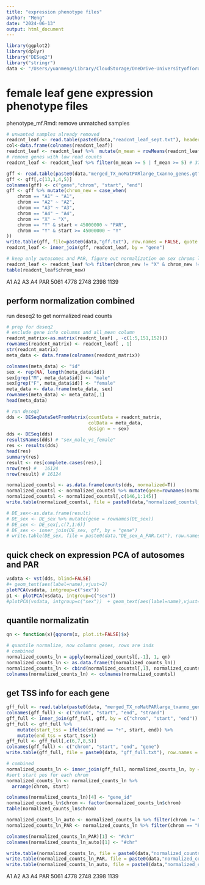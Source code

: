 ```yaml
---
title: "expression phenotype files"
author: "Meng"
date: "2024-06-13"
output: html_document
---
```


```r
library(ggplot2)
library(dplyr)
library("DESeq2")
library("stringr")
data <- "/Users/yuanmeng/Library/CloudStorage/OneDrive-UniversityofToronto/Manuscripts/rumex_eqtl/"
```


# female leaf gene expression phenotype files
phenotype_mf.Rmd: remove unmatched samples
```r
# unwanted samples already removed
readcnt_leaf <- read.table(paste0(data,"readcnt_leaf_sept.txt"), header = T, check.names = F)
col<-data.frame(colnames(readcnt_leaf))
readcnt_leaf <- readcnt_leaf %>%  mutate(m_mean = rowMeans(readcnt_leaf[,c(2:72)] )) %>% mutate(f_mean = rowMeans(readcnt_leaf[,c(73:146)] ))
# remove genes with low read counts
readcnt_leaf <- readcnt_leaf %>% filter(m_mean >= 5 | f_mean >= 5) # 37659 -> 19486

gff <- read.table(paste0(data,"merged_TX_noMatPARlarge_txanno_genes.gtf"))
gff <- gff[,c(13,1,4,5)]
colnames(gff) <- c("gene","chrom", "start", "end")
gff <- gff %>% mutate(chrom_new = case_when(
    chrom == "A1" ~ "A1",
    chrom == "A2" ~ "A2",
    chrom == "A3" ~ "A3",
    chrom == "A4" ~ "A4",
    chrom == "X" ~ "X",
    chrom == "Y" & start < 45000000 ~ "PAR",
    chrom == "Y" & start >= 45000000 ~ "Y"
))
write.table(gff, file=paste0(data,"gff.txt"), row.names = FALSE, quote = F, sep = "\t")
readcnt_leaf <- inner_join(gff, readcnt_leaf, by = "gene")

# keep only autosomes and PAR, figure out normalization on sex chroms later
readcnt_leaf <- readcnt_leaf %>% filter(chrom_new != "X" & chrom_new != "Y") # 19486 -> 16124
table(readcnt_leaf$chrom_new)
```
A1   A2   A3   A4  PAR 
5061 4778 2748 2398 1139

## perform normalization combined 
run deseq2 to get normalized read counts

```r
# prep for deseq2
# exclude gene info columns and all_mean column
readcnt_matrix<-as.matrix(readcnt_leaf[ , -c(1:5,151,152)]) 
rownames(readcnt_matrix) <- readcnt_leaf[ , 1]
str(readcnt_matrix)
meta_data <- data.frame(colnames(readcnt_matrix))

colnames(meta_data) <- "id"
sex <- rep(NA, length(meta_data$id))
sex[grep("M", meta_data$id)] <- "male"
sex[grep("F", meta_data$id)] <- "female"
meta_data <- data.frame(meta_data, sex)
rownames(meta_data) <- meta_data[,1]
head(meta_data)

# run deseq2
dds <- DESeqDataSetFromMatrix(countData = readcnt_matrix, 
                              colData = meta_data,
                              design = ~ sex)
dds <- DESeq(dds)
resultsNames(dds) # "sex_male_vs_female"
res <- results(dds)
head(res)
summary(res)
result <- res[complete.cases(res),]
nrow(res) #   16124
nrow(result) # 16124

normalized_countsl <- as.data.frame(counts(dds, normalized=T))
normalized_countsl <- normalized_countsl %>% mutate(gene=rownames(normalized_countsl)) 
normalized_countsl <- normalized_countsl[,c(146,1:145)]
write.table(normalized_countsl, file = paste0(data,"normalized_countsl_sept.txt"), row.names = FALSE, quote = F)

# DE_sex<-as.data.frame(result)
# DE_sex <- DE_sex %>% mutate(gene = rownames(DE_sex))
# DE_sex <- DE_sex[,c(7,1:6)]
# DE_sex <- inner_join(DE_sex, gff, by = "gene")
# write.table(DE_sex, file = paste0(data,"DE_sex_A_PAR.txt"), row.names = FALSE, quote = F)
```

## quick check on expression PCA of autosomes and PAR
```r
vsdata <- vst(dds, blind=FALSE)
#+ geom_text(aes(label=name),vjust=2)
plotPCA(vsdata, intgroup=c("sex"))  
p1 <- plotPCA(vsdata, intgroup=c("sex")) 
#plotPCA(vsdata, intgroup=c("sex"))  + geom_text(aes(label=name),vjust=2)
```


## quantile normalizatin
```r
qn <- function(x){qqnorm(x, plot.it=FALSE)$x}

# quantile normalize, now columns genes, rows are inds
# combined
normalized_counts_ln = apply(normalized_countsl[,-1], 1, qn)
normalized_counts_ln <- as.data.frame(t(normalized_counts_ln))
normalized_counts_ln <- cbind(normalized_countsl[,1], normalized_counts_ln)
colnames(normalized_counts_ln) <- colnames(normalized_countsl)

```


## get TSS info for each gene
```r
gff_full <- read.table(paste0(data, "merged_TX_noMatPARlarge_txanno_gene_full.bed"))
colnames(gff_full) <- c("chrom", "start", "end", "strand")
gff_full <- inner_join(gff_full, gff, by = c("chrom", "start", "end"))
gff_full <- gff_full %>%
    mutate(start_tss = ifelse(strand == "+", start, end)) %>%
    mutate(end_tss = start_tss+1) 
gff_full <- gff_full[,c(6,7,8,5)]
colnames(gff_full) <- c("chrom", "start", "end", "gene")
write.table(gff_full, file = paste0(data, "gff_full.txt"), row.names = FALSE, quote = F, sep = "\t")

# combined
normalized_counts_ln <- inner_join(gff_full, normalized_counts_ln, by = "gene")
#sort start pos for each chrom
normalized_counts_ln <- normalized_counts_ln %>%
  arrange(chrom, start) 

colnames(normalized_counts_ln)[4] <- "gene_id"
normalized_counts_ln$chrom <- factor(normalized_counts_ln$chrom)
table(normalized_counts_ln$chrom)

normalized_counts_ln_auto <- normalized_counts_ln %>% filter(chrom != "PAR") # 14985
normalized_counts_ln_PAR <- normalized_counts_ln %>% filter(chrom == "PAR") # 1139

colnames(normalized_counts_ln_PAR)[1] <- "#chr"
colnames(normalized_counts_ln_auto)[1] <- "#chr"

write.table(normalized_counts_ln, file = paste0(data,"normalized_counts_ln_full.bed"), row.names = FALSE, quote = F, sep = "\t")
write.table(normalized_counts_ln_PAR, file = paste0(data,"normalized_counts_ln_PAR.bed"), row.names = FALSE, quote = F, sep = "\t")
write.table(normalized_counts_ln_auto, file = paste0(data,"normalized_counts_ln_auto.bed"), row.names = FALSE, quote = F, sep = "\t")
```
A1   A2   A3   A4  PAR 
5061 4778 2748 2398 1139 

